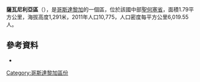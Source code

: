 '''薩瓦尼利亞區'''（{{lang-es|Sabanilla}}），是[[哥斯達黎加|哥斯達黎加]]的一個區，位於該國中部[[聖何塞省_(哥斯達黎加)|聖何塞省]]，面積1.79平方公里，海拔高度1,291米，2011年人口10,775，人口密度每平方公里6,019.55人。

==參考資料==
*{{Cite web |url=http://www.cipacdh.org/pdf/Resultados_Generales_Censo_2011.pdf |formato=PDF |título=Resultados generales Censo Nacional de Población y Vivienda 2011 |editorial=Instituto Nacional de Estadística y Censos |fechaacceso=11 de febrero de 2014 |title=存档副本 |access-date=2015-04-16 |archive-date=2015-04-12 |archive-url=https://web.archive.org/web/20150412063340/http://www.cipacdh.org/pdf/Resultados_Generales_Censo_2011.pdf |dead-url=no }}

[[Category:哥斯達黎加區份|Category:哥斯達黎加區份]]


{{CostaRica-geo-stub}}
